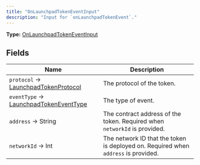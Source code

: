 ```yaml
---
title: "OnLaunchpadTokenEventInput"
description: "Input for `onLaunchpadTokenEvent`."
---
```


**Type:** [OnLaunchpadTokenEventInput](/api-reference/types/onlaunchpadtokeneventinput)

## Fields

| Name | Description |
|------|-------------|
| `protocol` → [LaunchpadTokenProtocol](/api-reference/types/launchpadtokenprotocol) | The protocol of the token. |
| `eventType` → [LaunchpadTokenEventType](/api-reference/types/launchpadtokeneventtype) | The type of event. |
| `address` → String | The contract address of the token. Required when `networkId` is provided. |
| `networkId` → Int | The network ID that the token is deployed on. Required when `address` is provided. |

